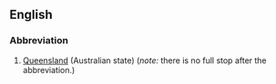 ==English==

===Abbreviation===
#[[Queensland]] (Australian state) (''note:'' there is no full stop after the abbreviation.)